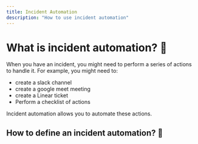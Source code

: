 ```yaml
---
title: Incident Automation
description: "How to use incident automation"
---
```


# What is incident automation? 🤔

When you have an incident, you might need to perform a series of actions to
handle it. For example, you might need to:

- create a slack channel
- create a google meet meeting
- create a Linear ticket
- Perform a checklist of actions

Incident automation allows you to automate these actions.

## How to define an incident automation? 🤖
